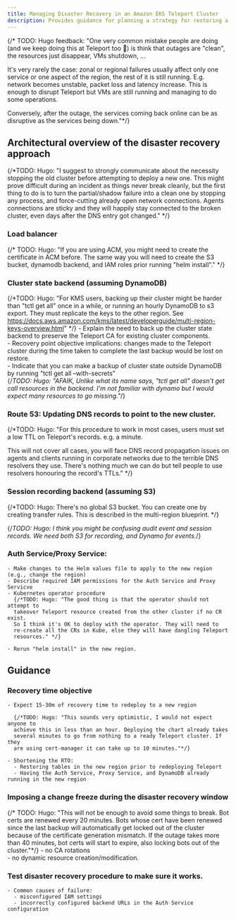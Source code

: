 ```yaml
---
title: Managing Disaster Recovery in an Amazon EKS Teleport Cluster
description: Provides guidance for planning a strategy for restoring a self-hosted Teleport cluster on EKS after a regional outage.
---
```


{/* TODO: Hugo feedback: "One very common mistake people are doing (and we keep
doing this at Teleport too 🥲) is think that outages are "clean", the resources
just disappear, VMs shutdown, ...

It's very rarely the case: zonal or regional failures usually affect only one
service or one aspect of the region, the rest of it is still running. E.g.
network becomes unstable, packet loss and latency increase. This is enough to
disrupt Teleport but VMs are still running and managing to do some operations.

Conversely, after the outage, the services coming back online can be as
disruptive as the services being down."*/}

## Architectural overview of the disaster recovery approach  

{/*TODO: Hugo: "I suggest to strongly  communicate about the necessity stopping
the old cluster before attempting to deploy a new one. This might prove
difficult during an incident as things never break cleanly, but the first thing
to do is to turn the partial/shadow failure into a clean one by stopping any
process, and force-cutting already open network connections. Agents connections
are sticky and they will happily stay connected to the broken cluster, even days
after the DNS entry got changed." */}

### Load balancer  

{/* TODO: Hugo: "If you are using ACM, you might need to create the certificate
in ACM before. The same way you will need to create the S3 bucket, dynamodb
backend, and IAM roles prior running "helm install"." */}

### Cluster state backend (assuming DynamoDB)  

{/*TODO: Hugo: "For KMS users, backing up their cluster might be harder than
"tctl get all" once in a while, or running an hourly DynamoDB to s3 export. They
must replicate the keys to the other region. See
https://docs.aws.amazon.com/kms/latest/developerguide/multi-region-keys-overview.html"
*/}
    - Explain the need to back up the cluster state backend to preserve the Teleport CA for existing cluster components.  
    - Recovery point objective implications: changes made to the Teleport cluster during the time taken to complete the last backup would be lost on restore.  
    - Indicate that you can make a backup of cluster state outside DynamoDB by running "tctl get all –with-secrets"  
      {/*TODO: Hugo: "AFAIK, Unlike what its name says, "tctl get all" doesn't get call resources in the backend. I'm not familiar with dynamo but I would expect many resources to go missing."*/}
### Route 53: Updating DNS records to point to the new cluster.  

{/*TODO: Hugo: "For this procedure to work in most cases, users must set a low
TTL on Teleport's records. e.g. a minute.

This will not cover all cases, you will face DNS record propagation issues on
agents and clients running in corporate networks due to the terrible DNS
resolvers they use. There's nothing much we can do but tell people to use
resolvers honouring the record's TTLs." */}

### Session recording backend (assuming S3)  

{/*TODO: Hugo: There's no global S3 bucket. You can create one by creating
transfer rules. This is described in the multi-region blueprint.
*/}

{/*TODO: Hugo: I think you might be confusing audit event and session records.
We need both S3 for recording, and Dynamo for events.*/}

### Auth Service/Proxy Service:   
    - Make changes to the Helm values file to apply to the new region (e.g., change the region)  
    - Describe required IAM permissions for the Auth Service and Proxy Servicve  
    - Kubernetes operator procedure 
      {/*TODO: Hugo: "The good thing is that the operator should not attempt to
      takeover Teleport resource created from the other cluster if no CR exist.
      So I think it's OK to deploy with the operator. They will need to
      re-create all the CRs in Kube, else they will have dangling Teleport
      resources." */}

    - Rerun "helm install" in the new region.  
## Guidance  
### Recovery time objective  
    - Expect 15-30m of recovery time to redeploy to a new region  

      {/*TODO: Hugo: "This sounds very optimistic, I would not expect anyone to
      achieve this in less than an hour. Deploying the chart already takes
      several minutes to go from nothing to a ready Teleport cluster. If they
      are using cert-manager it can take up to 10 minutes."*/}

    - Shortening the RTO:  
      - Restoring tables in the new region prior to redeploying Teleport  
      - Having the Auth Service, Proxy Service, and DynamoDB already running in the new region  
### Imposing a change freeze during the disaster recovery window  
{/* TODO: Hugo: "This will not be enough to avoid some things to break. Bot
certs are renewed every 20 minutes. Bots whose cert have been renewed since the
last backup will automatically get locked out of the cluster because of the
certificate generation mismatch. If the outage takes more than 40 minutes, bot
certs will start to expire, also locking bots out of the cluster."*/}
    - no CA rotations   
    - no dynamic resource creation/modification.  
### Test disaster recovery procedure to make sure it works.   
    - Common causes of failure:   
      - misconfigured IAM settings  
      - incorrectly configured backend URLs in the Auth Service configuration

